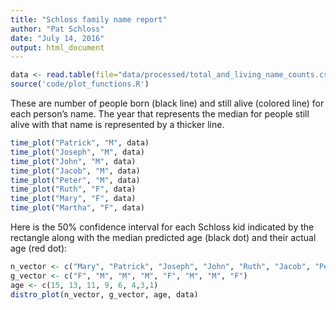 ```yaml
---
title: "Schloss family name report"
author: "Pat Schloss"
date: "July 14, 2016"
output: html_document
---
```


```r
data <- read.table(file="data/processed/total_and_living_name_counts.csv")
source('code/plot_functions.R')
```

These are number of people born (black line) and still alive (colored line) for each person's name. The year that represents the median for people still alive with that name is represented by a thicker line.

```r
time_plot("Patrick", "M", data)
time_plot("Joseph", "M", data)
time_plot("John", "M", data)
time_plot("Jacob", "M", data)
time_plot("Peter", "M", data)
time_plot("Ruth", "F", data)
time_plot("Mary", "F", data)
time_plot("Martha", "F", data)
```

Here is the 50% confidence interval for each Schloss kid indicated by the rectangle along with the median predicted age (black dot) and their actual age (red dot):

```r
n_vector <- c("Mary", "Patrick", "Joseph", "John", "Ruth", "Jacob", "Peter", "Martha")
g_vector <- c("F", "M", "M", "M", "F", "M", "M", "F")
age <- c(15, 13, 11, 9, 6, 4,3,1)
distro_plot(n_vector, g_vector, age, data)
```
